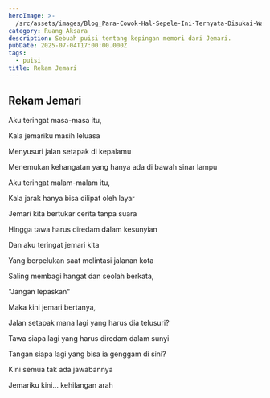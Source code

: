 ```yaml
---
heroImage: >-
  /src/assets/images/Blog_Para-Cowok-Hal-Sepele-Ini-Ternyata-Disukai-Wanita-Lho_825x355px.jpg
category: Ruang Aksara
description: Sebuah puisi tentang kepingan memori dari Jemari.
pubDate: 2025-07-04T17:00:00.000Z
tags:
  - puisi
title: Rekam Jemari
---
```


## Rekam Jemari

Aku teringat masa-masa itu,

Kala jemariku masih leluasa

Menyusuri jalan setapak di kepalamu

Menemukan kehangatan yang hanya ada di bawah sinar lampu

Aku teringat malam-malam itu,

Kala jarak hanya bisa dilipat oleh layar

Jemari kita bertukar cerita tanpa suara

Hingga tawa harus diredam dalam kesunyian

Dan aku teringat jemari kita

Yang berpelukan saat melintasi jalanan kota

Saling membagi hangat dan seolah berkata,

"Jangan lepaskan"

Maka kini jemari bertanya,

Jalan setapak mana lagi yang harus dia telusuri?

Tawa siapa lagi yang harus diredam dalam sunyi

Tangan siapa lagi yang bisa ia genggam di sini?

Kini semua tak ada jawabannya

Jemariku kini… kehilangan arah
